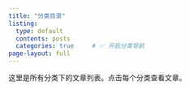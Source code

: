 ```yaml
---
title: "分类目录"
listing:
  type: default
  contents: posts
  categories: true     # ✅ 开启分类导航
page-layout: full
---
```


这里是所有分类下的文章列表。点击每个分类查看文章。
